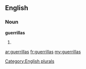 ==English==

===Noun===
'''guerrillas'''

# {{plural of|[[guerrilla]]}}

[[Category:English plurals]]

[[ar:guerrillas]]
[[fr:guerrillas]]
[[my:guerrillas]]